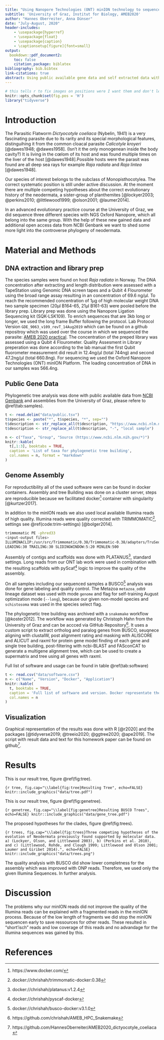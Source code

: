 ```yaml
---
title: "Using Nanopore Technologies (ONT) minION technology to sequence <i>Dictyocotyle coeliaca</i> and align in phylogenetic"
subtitle: 'University of Graz, Institut for Biology, AMEB2020'
author: "Hannes Oberreiter, Anna Dünser"
date: "July-August, 2020"
header-includes:
    - \usepackage{hyperref}
    - \usepackage{float}
    - \usepackage{caption}
    - \captionsetup[figure]{font=small}
output:
  bookdown::pdf_document2:
    toc: false
    citation_package: biblatex
bibliography: bib.bibtex
link-citations: true
abstract: Using public available gene data and self extracted data with NGS technology to tertermine the systematic position in the neodermata. BUSO complete genes were used for tree building. 
---
```


```r
# this tells r to fix images on positions were I want them and don't let LaTeX shuffle them around like crazy
knitr::opts_chunk$set(fig.pos = 'H')
library("tidyverse")
```

# Introduction

The Parasitic Flatworm *Dictyocotyle coeliaca* (Nybelin, 1941) is a very fascinating parasite due to its rarity and its special morphological features, distinguihing it from the common cloacal parasite *Calicotyle kroyeri* [@dawes1948; @dawes1958]. (Isn't it the only monogenean inside the body cavity?) It is living in the cœlom of its host and was found multiple times on the liver of the host [@dawes1948].Possible hosts were the parasit was found are all deep sea rays for example *Raja radiata* and *Raja lintea* [@dawes1948].

Our species of interest belongs to the subclass of Monopisthocotylea. The correct systematic position is still under active discussion. At the moment there are multiple competing hypotheses about the correct evolutionary history of the neodermata, a sister-group of planthemites [@lockyer2003; @perkins2010; @littlewood1999; @olson2001; @laumer2014].

In an advanced evolutionary practice course at the University of Graz, we did sequence three different species with NGS Oxford Nanopore, which all belong into the same group. With the help of these new gained data and additional open access data from NCBI Genbank we want to shed some more light into the controverse phylogeny of neodermata.

# Material and Methods

## DNA extraction and library prep

The species samples were found on host *Raja radiata* in Norway. The DNA concentration after extracting and length distribution were assessed with a TapeStation using Genomic DNA screen tapes and a Qubit 4 Flourometer using the broad range assay resulting in an concentration of 69.6 ng/µl. To reach the recommended concentration of 1µg of high molecular weight DNA two sample specimen (20µl B164-65, 21µl B161-63) were pooled before the library prep. Library prep was done using the Nanopore Ligation Sequencing kit (SQK-LSK109). To enrich sequences that are 3kb long or longer, we used the long frame Buffer following the protocol. Lab Protocol Version `GDE_9063_v109_revT_14Aug2019` which can be found on a github repositroy which was used over the course in which we sequenced the parasite: [AMEB 2020 practical](https://github.com/chrishah/AMEB_2020_practical).
The concentration of the preped library was assessed using a Qubit 4 Flourometer. Quality Assesment in Library preperation was done according to the lab manual the first Qubit fluorometer measurement did result in 12.4ng/µl (total 744ng) and second 47.2ng/µl (total 660.8ng). For sequencing we used the Oxford Nanopore Technologies (ONT) minION Platform. The loading concentration of DNA in our samples was 566.4ng.

## Public Gene Data

Phylogenetic tree analysis was done with public available data from [NCBI Genbank](https://www.ncbi.nlm.nih.gov) and assemblies from the University of Graz, please refere to \@ref(tab:samples).


```r
t <- read.delim("data/public.tsv")
t$species <- paste("*", t$species, "*", sep="")
t$description <- str_replace_all(t$description, "https://www.ncbi.nlm.nih.gov/", "")
t$description <- str_replace_all(t$description, "-", "local sample")

n <- c("Taxa", "Group", "Source (https://www.ncbi.nlm.nih.gov/*)")
knitr::kable(
  t[,1:3], booktabs = TRUE,
  caption = 'List of taxa for phylogenetic tree building',
  col.names = n, format = "markdown"
)

```

## Genome Assembly

For reproductibility all of the used software were can be found in docker containers. Assembly and tree Building was done on a cluster server, steps are reproducible because we facilitated docker^[https://www.docker.com/] container with singularity [@kurtzer2017].

In addition to the minION reads we also used local available Illumina reads of high quality. Illumina reads were quality corrected with TRIMMOMATIC^[docker://chrishah/trimmomatic-docker:0.38], settings see \@ref(code:trim-settings) [@bolger2014].

\begin{small}
Code: (\#code:trim-settings) Settings for Trimmomatic used for quality control of Illumina data.
\end{small}
```bash
trimmomatic PE -phred33
<input-output files>
ILLUMINACLIP:/usr/src/Trimmomatic/0.38/Trimmomatic-0.38/adapters/TruSeq3-PE-2.fa:2:30:10 \
LEADING:30 TRAILING:30 SLIDINGWINDOW:5:20 MINLEN:500
```

Assembly of contigs and scaffolds was done with PLATANUS^[docker://chrishah/platanus:v1.2.4], standard settings. Long reads from our ONT lab work were used in combination with the resulting scaffolds with pyScaf^[docker://chrishah/pyscaf-docker] logic to improve the quality of the assembly.

On all samples including our sequenced samples a BUSCO^[docker://chrishah/busco-docker:v3.1.0] analysis was done for gene labeling and quality control. The Metazoa `metazoa_odb9` lineage dataset was used with mode `genome` and flag for self-training August optimization mode (`--long`), because our given non-model species and `schistosoma` was used in the species select flag.

The phylogenetic tree building was archived with a `snakemake` workflow [@koster2012]. The workflow was generated by Christoph Hahn from the University of Graz and can be accced via GitHub Repository^[https://github.com/chrishah/AMEB_HPC_Snakemake]. It uses a custom script to extract ortholog and paralog genes from BUSCO, seuqnece aligning with clustalW, post alignment rating and masking with ALISCORE and ALICUT and raxml for protein gene model finding of each gene and single tree building, post-filtering with ncbi-BLAST and FASconCAT to generate a multigene alignment tree, which can be used to create a supermatrix and tree using all genes with raxml.

Full list of software and usage can be found in table \@ref(tab:software)

```r
t <- read.csv("data/software.csv")
n <- c("Name", "Version", "Docker", "Application")
knitr::kable(
  t, booktabs = TRUE,
  caption = 'Full list of software and version. Docker representate the link to the docker ID, if local is given no docker container was used and the software was installed locally on the cluster server. Application is the short version of usage for the software.',
  col.names = n
)

```

## Visualization

Graphical representation of the results was done with R [@r2020] and the packages [@tidyverse2019; @treeio2020; @ggtree2020; @ape2019]. The script with result data and text for this homework paper can be found on github^[https://github.com/HannesOberreiter/AMEB2020_dictyocotyle_coeliaca].



# Results

This is our result tree, figure \@ref(fig:tree).

```{r tree, fig.cap="\\label{fig:tree}Resulting Tree", echo=FALSE}
knitr::include_graphics("data/tree.pdf")
```

This is our result tree, figure \@ref(fig:genetree).


```{r genetree, fig.cap="\\label{fig:genetree}Resulting BUSCO Trees", echo=FALSE}
knitr::include_graphics("data/gene_tree.pdf")
```

The proposed hypotheses for the clades, figure \@ref(fig:trees).

```{r trees, fig.cap="\\label{fig:trees}Three competing hypotheses of the evolution of Neodermata previously found supported by molecular data. a) (Lockyer, Olson, and Littlewood 2003), b) (Perkins et al. 2010), and c) (Littlewood, Rohde, and Clough 1999; Littlewood and Olson 2001; Laumer and Giribet 2014).", echo=FALSE}
knitr::include_graphics("data/trees.png")
```

The quality analysis with BUSCO did show lower completness for the assembly which was improved with ONP reads. Therefore, we used only the given Illumina Sequences. In further analysis.


# Discussion

The problems why our minION reads did not improve the quality of the Illumina reads can be explained with a fragmented reads in the minION process. Because of the low length of fragments we did stop the minION sequencen early to save ressources for other reads. These resulted in "short'isch" reads and low coverage of this reads and no advandage for the illumina sequences was gained by this.

# References


